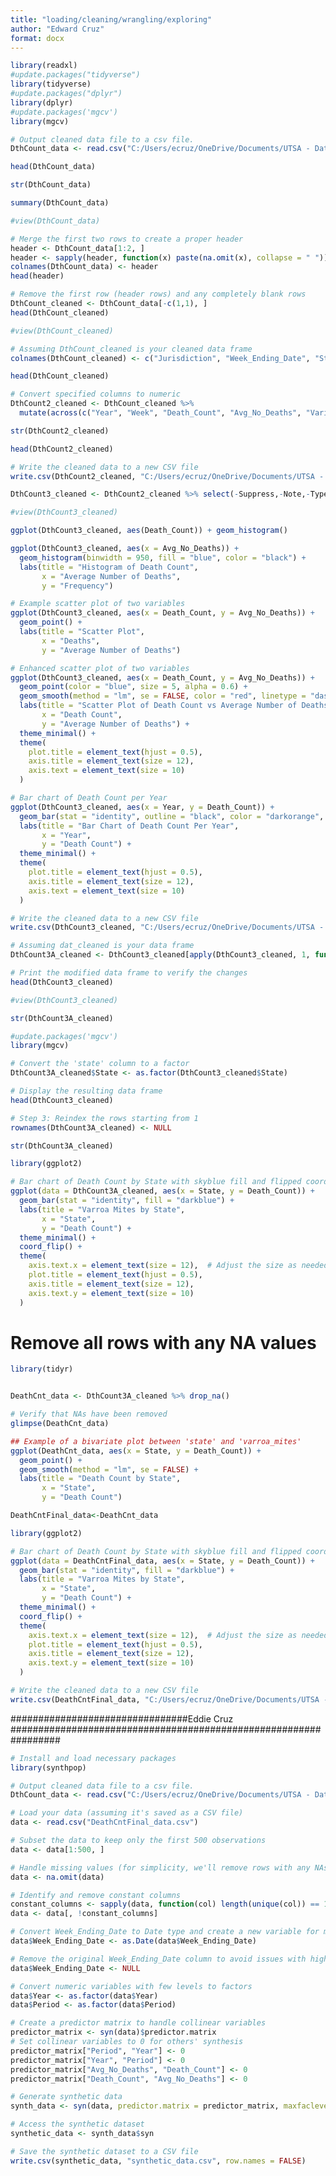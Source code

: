 ```yaml
---
title: "loading/cleaning/wrangling/exploring"
author: "Edward Cruz"
format: docx
---
```


```r
library(readxl)
#update.packages("tidyverse")
library(tidyverse)
#update.packages("dplyr")
library(dplyr)
#update.packages('mgcv')
library(mgcv)
```

```r
# Output cleaned data file to a csv file.
DthCount_data <- read.csv("C:/Users/ecruz/OneDrive/Documents/UTSA - Data Science Program/Semester Classes/Practicum II Repository/P2-Practicum-II-Portfolio-EdwardCruz/cdcdata-exercise/Weekly_DeathCounts.csv", header = FALSE, stringsAsFactors = FALSE)
```

```r
head(DthCount_data)
```

```r
str(DthCount_data)
```

```r
summary(DthCount_data)
```

```r
#view(DthCount_data)
```

```r
# Merge the first two rows to create a proper header
header <- DthCount_data[1:2, ]
header <- sapply(header, function(x) paste(na.omit(x), collapse = " "))
colnames(DthCount_data) <- header
head(header)
```

```r
# Remove the first row (header rows) and any completely blank rows
DthCount_cleaned <- DthCount_data[-c(1,1), ]
head(DthCount_cleaned)
```

```r
#view(DthCount_cleaned)
```

```r
# Assuming DthCount_cleaned is your cleaned data frame
colnames(DthCount_cleaned) <- c("Jurisdiction", "Week_Ending_Date", "State", "Year", "Week","Cause","Death_Count","Cause_Subgroup","Period","Suppress","Note","Avg_No_Deaths","Variance_2015_2019_2020", "Perc_Diff_2015_2019_2020","Types")
```

```r
head(DthCount_cleaned)
```

```r
# Convert specified columns to numeric
DthCount2_cleaned <- DthCount_cleaned %>%
  mutate(across(c("Year", "Week", "Death_Count", "Avg_No_Deaths", "Variance_2015_2019_2020", "Perc_Diff_2015_2019_2020"), as.numeric))
```

```r
str(DthCount2_cleaned)
```

```r
head(DthCount2_cleaned)
```

```r
# Write the cleaned data to a new CSV file
write.csv(DthCount2_cleaned, "C:/Users/ecruz/OneDrive/Documents/UTSA - Data Science Program/Semester Classes/Practicum II Repository/P2-Practicum-II-Portfolio-EdwardCruz/cdcdata-exercise/DthCount2_cleaned.csv", row.names = FALSE)
```

```r
DthCount3_cleaned <- DthCount2_cleaned %>% select(-Suppress,-Note,-Types)

```

```r
#view(DthCount3_cleaned)
```

```r
ggplot(DthCount3_cleaned, aes(Death_Count)) + geom_histogram()
```

```r
ggplot(DthCount3_cleaned, aes(x = Avg_No_Deaths)) +
  geom_histogram(binwidth = 950, fill = "blue", color = "black") +
  labs(title = "Histogram of Death Count",
       x = "Average Number of Deaths",
       y = "Frequency")
```

```r
# Example scatter plot of two variables
ggplot(DthCount3_cleaned, aes(x = Death_Count, y = Avg_No_Deaths)) +
  geom_point() +
  labs(title = "Scatter Plot",
       x = "Deaths",
       y = "Average Number of Deaths")
```

```r
# Enhanced scatter plot of two variables
ggplot(DthCount3_cleaned, aes(x = Death_Count, y = Avg_No_Deaths)) +
  geom_point(color = "blue", size = 5, alpha = 0.6) +
  geom_smooth(method = "lm", se = FALSE, color = "red", linetype = "dashed") +
  labs(title = "Scatter Plot of Death Count vs Average Number of Deaths",
       x = "Death Count",
       y = "Average Number of Deaths") +
  theme_minimal() +
  theme(
    plot.title = element_text(hjust = 0.5),
    axis.title = element_text(size = 12),
    axis.text = element_text(size = 10)
  )
```

```r
# Bar chart of Death Count per Year
ggplot(DthCount3_cleaned, aes(x = Year, y = Death_Count)) +
  geom_bar(stat = "identity", outline = "black", color = "darkorange", alpha = .8) +
  labs(title = "Bar Chart of Death Count Per Year",
       x = "Year",
       y = "Death Count") +
  theme_minimal() +
  theme(
    plot.title = element_text(hjust = 0.5),
    axis.title = element_text(size = 12),
    axis.text = element_text(size = 10)
  )

```

```r
# Write the cleaned data to a new CSV file
write.csv(DthCount3_cleaned, "C:/Users/ecruz/OneDrive/Documents/UTSA - Data Science Program/Semester Classes/Practicum II Repository/P2-Practicum-II-Portfolio-EdwardCruz/cdcdata-exercise/DthCount3_cleaned.csv", row.names = FALSE)
```


```r
# Assuming dat_cleaned is your data frame
DthCount3A_cleaned <- DthCount3_cleaned[apply(DthCount3_cleaned, 1, function(x) !all(is.na(x))), ]

# Print the modified data frame to verify the changes
head(DthCount3_cleaned)


```


```r
#view(DthCount3_cleaned)
```

```r
str(DthCount3A_cleaned)
```

```r
#update.packages('mgcv')
library(mgcv)
```

```r
# Convert the 'state' column to a factor
DthCount3A_cleaned$State <- as.factor(DthCount3_cleaned$State)

# Display the resulting data frame
head(DthCount3_cleaned)
```

```r
# Step 3: Reindex the rows starting from 1
rownames(DthCount3A_cleaned) <- NULL
```

```r
str(DthCount3A_cleaned)
```

```r
library(ggplot2)

# Bar chart of Death Count by State with skyblue fill and flipped coordinates
ggplot(data = DthCount3A_cleaned, aes(x = State, y = Death_Count)) +
  geom_bar(stat = "identity", fill = "darkblue") +
  labs(title = "Varroa Mites by State",
       x = "State",
       y = "Death Count") +
  theme_minimal() +
  coord_flip() +
  theme(
    axis.text.x = element_text(size = 12),  # Adjust the size as needed
    plot.title = element_text(hjust = 0.5),
    axis.title = element_text(size = 12),
    axis.text.y = element_text(size = 10)
  )


```

# Remove all rows with any NA values

```r

library(tidyr)


DeathCnt_data <- DthCount3A_cleaned %>% drop_na()

# Verify that NAs have been removed
glimpse(DeathCnt_data)
```

```r
## Example of a bivariate plot between 'state' and 'varroa_mites'
ggplot(DeathCnt_data, aes(x = State, y = Death_Count)) +
  geom_point() +
  geom_smooth(method = "lm", se = FALSE) +
  labs(title = "Death Count by State",
       x = "State",
       y = "Death Count")
```

```r
DeathCntFinal_data<-DeathCnt_data
```


```r
library(ggplot2)

# Bar chart of Death Count by State with skyblue fill and flipped coordinates
ggplot(data = DeathCntFinal_data, aes(x = State, y = Death_Count)) +
  geom_bar(stat = "identity", fill = "darkblue") +
  labs(title = "Varroa Mites by State",
       x = "State",
       y = "Death Count") +
  theme_minimal() +
  coord_flip() +
  theme(
    axis.text.x = element_text(size = 12),  # Adjust the size as needed
    plot.title = element_text(hjust = 0.5),
    axis.title = element_text(size = 12),
    axis.text.y = element_text(size = 10)
  )

```

```r
# Write the cleaned data to a new CSV file
write.csv(DeathCntFinal_data, "C:/Users/ecruz/OneDrive/Documents/UTSA - Data Science Program/Semester Classes/Practicum II Repository/P2-Practicum-II-Portfolio-EdwardCruz/cdcdata-exercise/DeathCntFinal_data.csv", row.names = FALSE)
```

################################Eddie Cruz #################################################################

```r
# Install and load necessary packages
library(synthpop)
```


```r
# Output cleaned data file to a csv file.
DthCount_data <- read.csv("C:/Users/ecruz/OneDrive/Documents/UTSA - Data Science Program/Semester Classes/Practicum II Repository/Storage CDCdata-exercise/DeathCntFinal_data.csv", header = FALSE, stringsAsFactors = FALSE)
```

```r
# Load your data (assuming it's saved as a CSV file)
data <- read.csv("DeathCntFinal_data.csv")

```

```r
# Subset the data to keep only the first 500 observations
data <- data[1:500, ]
```


```r
# Handle missing values (for simplicity, we'll remove rows with any NAs)
data <- na.omit(data)

```

```r
# Identify and remove constant columns
constant_columns <- sapply(data, function(col) length(unique(col)) == 1)
data <- data[, !constant_columns]
```


```r
# Convert Week_Ending_Date to Date type and create a new variable for month
data$Week_Ending_Date <- as.Date(data$Week_Ending_Date)
```


```r
# Remove the original Week_Ending_Date column to avoid issues with high levels
data$Week_Ending_Date <- NULL

```

```r
# Convert numeric variables with few levels to factors
data$Year <- as.factor(data$Year)
data$Period <- as.factor(data$Period)

# Create a predictor matrix to handle collinear variables
predictor_matrix <- syn(data)$predictor.matrix
# Set collinear variables to 0 for others' synthesis
predictor_matrix["Period", "Year"] <- 0
predictor_matrix["Year", "Period"] <- 0
predictor_matrix["Avg_No_Deaths", "Death_Count"] <- 0
predictor_matrix["Death_Count", "Avg_No_Deaths"] <- 0

# Generate synthetic data
synth_data <- syn(data, predictor.matrix = predictor_matrix, maxfaclevels = 200, minnumlevels = 5)

# Access the synthetic dataset
synthetic_data <- synth_data$syn

# Save the synthetic dataset to a CSV file
write.csv(synthetic_data, "synthetic_data.csv", row.names = FALSE)
```

